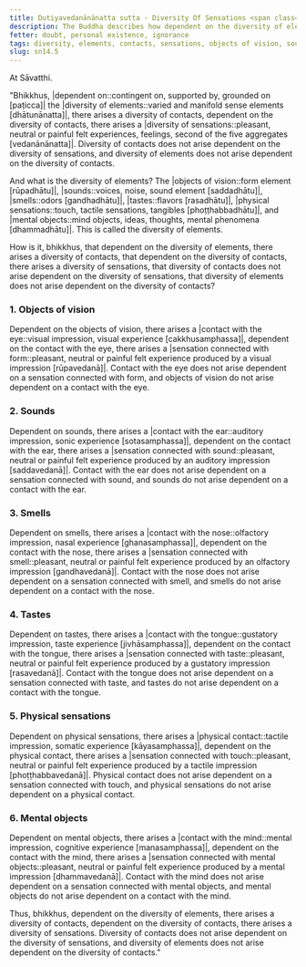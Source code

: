 ```yaml
---
title: Dutiyavedanānānatta sutta - Diversity Of Sensations <span class="text-sm">(Second)</span>
description: The Buddha describes how dependent on the diversity of elements, there arises a diversity of contacts, and dependent on the diversity of contacts, there arises a diversity of sensations. However, diversity of contacts does not arise dependent on the diversity of sensations, and diversity of elements does not arise dependent on the diversity of contacts.
fetter: doubt, personal existence, ignorance
tags: diversity, elements, contacts, sensations, objects of vision, sounds, smells, tastes, physical sensations, mental objects, form element, sound element, odor element, taste element, touch element, six sense bases, sn, sn12-21, sn14
slug: sn14.5
---
```


At Sāvatthi.

"Bhikkhus, |dependent on::contingent on, supported by, grounded on [paṭicca]| the |diversity of elements::varied and manifold sense elements [dhātunānatta]|, there arises a diversity of contacts,
dependent on the diversity of contacts, there arises a |diversity of sensations::pleasant, neutral or painful felt experiences, feelings, second of the five aggregates [vedanānānatta]|.
Diversity of contacts does not arise dependent on the diversity of sensations,
and diversity of elements does not arise dependent on the diversity of contacts.

And what is the diversity of elements? The |objects of vision::form element [rūpadhātu]|, |sounds::voices, noise, sound element [saddadhātu]|, |smells::odors [gandhadhātu]|, |tastes::flavors [rasadhātu]|, |physical sensations::touch, tactile sensations, tangibles [phoṭṭhabbadhātu]|, and |mental objects::mind objects, ideas, thoughts, mental phenomena [dhammadhātu]|. This is called the diversity of elements.

How is it, bhikkhus, that dependent on the diversity of elements, there arises a diversity of contacts,
that dependent on the diversity of contacts, there arises a diversity of sensations,
that diversity of contacts does not arise dependent on the diversity of sensations,
that diversity of elements does not arise dependent on the diversity of contacts?

### 1. Objects of vision

Dependent on the objects of vision, there arises a |contact with the eye::visual impression, visual experience [cakkhusamphassa]|,
dependent on the contact with the eye, there arises a |sensation connected with form::pleasant, neutral or painful felt experience produced by a visual impression [rūpavedanā]|.
Contact with the eye does not arise dependent on a sensation connected with form,
and objects of vision do not arise dependent on a contact with the eye.

### 2. Sounds

Dependent on sounds, there arises a |contact with the ear::auditory impression, sonic experience [sotasamphassa]|,
dependent on the contact with the ear, there arises a |sensation connected with sound::pleasant, neutral or painful felt experience produced by an auditory impression [saddavedanā]|.
Contact with the ear does not arise dependent on a sensation connected with sound,
and sounds do not arise dependent on a contact with the ear.

### 3. Smells

Dependent on smells, there arises a |contact with the nose::olfactory impression, nasal experience [ghanasamphassa]|,
dependent on the contact with the nose, there arises a |sensation connected with smell::pleasant, neutral or painful felt experience produced by an olfactory impression [gandhavedanā]|.
Contact with the nose does not arise dependent on a sensation connected with smell,
and smells do not arise dependent on a contact with the nose.

### 4. Tastes

Dependent on tastes, there arises a |contact with the tongue::gustatory impression, taste experience [jivhāsamphassa]|,
dependent on the contact with the tongue, there arises a |sensation connected with taste::pleasant, neutral or painful felt experience produced by a gustatory impression [rasavedanā]|.
Contact with the tongue does not arise dependent on a sensation connected with taste,
and tastes do not arise dependent on a contact with the tongue.

### 5. Physical sensations

Dependent on physical sensations, there arises a |physical contact::tactile impression, somatic experience [kāyasamphassa]|,
dependent on the physical contact, there arises a |sensation connected with touch::pleasant, neutral or painful felt experience produced by a tactile impression [phoṭṭhabbavedanā]|.
Physical contact does not arise dependent on a sensation connected with touch,
and physical sensations do not arise dependent on a physical contact.

### 6. Mental objects

Dependent on mental objects, there arises a |contact with the mind::mental impression, cognitive experience [manasamphassa]|,
dependent on the contact with the mind, there arises a |sensation connected with mental objects::pleasant, neutral or painful felt experience produced by a mental impression [dhammavedanā]|.
Contact with the mind does not arise dependent on a sensation connected with mental objects,
and mental objects do not arise dependent on a contact with the mind.

Thus, bhikkhus, dependent on the diversity of elements, there arises a diversity of contacts, dependent on the diversity of contacts, there arises a diversity of sensations. Diversity of contacts does not arise dependent on the diversity of sensations, and diversity of elements does not arise dependent on the diversity of contacts."